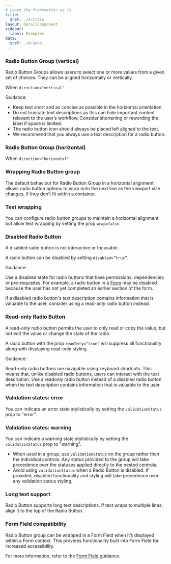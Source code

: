 ```yaml
---
# Leave the frontmatter as is
title:
  $ref: ./#/title
layout: DetailComponent
sidebar:
  label: Examples
data:
  $ref: ./#/data
---
```


<LivePreviewControls>
<LivePreview componentName="radio-button" exampleName="Default">

### Radio Button Group (vertical)

Radio Button Groups allows users to select one or more values from a given set of choices. They can be aligned horizontally or vertically.

When `direction="vertical"`

Guidance:

- Keep text short and as concise as possible in the horizontal orientation.
- Do not truncate text descriptions as this can hide important content relevant to the user’s workflow. Consider shortening or rewording the label if space is limited.
- The radio button icon should always be placed left aligned to the text.
- We recommend that you always use a text description for a radio button.

</LivePreview>

<LivePreview componentName="radio-button" exampleName="Horizontal" >

### Radio Button Group (horizontal)

When `direction="horizontal"`

</LivePreview>

<LivePreview componentName="radio-button" exampleName="Wrap" >

### Wrapping Radio Button group

The default behaviour for Radio Button Group in a horizontal alignment allows radio button options to wrap onto the next line as the viewport size changes, if they don’t fit within a container.

</LivePreview>

<LivePreview componentName="radio-button" exampleName="NoWrap" >

### Text wrapping

You can configure radio button groups to maintain a horizontal alignment but allow text wrapping by setting the prop `wrap=false`.

</LivePreview>

<LivePreview componentName="radio-button" exampleName="Disabled" >

### Disabled Radio Button

A disabled radio button is not interactive or focusable.

A radio button can be disabled by setting `disabled=”true”`.

Guidance:

Use a disabled state for radio buttons that have permissions, dependencies or pre-requisites. For example, a radio button in a [Form](/salt/components/formfield) may be disabled because the user has not yet completed an earlier section of the form.

If a disabled radio button's text description contains information that is valuable to the user, consider using a read-only radio button instead.

</LivePreview>

<LivePreview componentName="radio-button" exampleName="Readonly" >

### Read-only Radio Button

A read-only radio button permits the user to only read or copy the value, but not edit the value or change the state of the radio.

A radio button with the prop `readOnly="true"` will suppress all functionality along with displaying read-only styling.

Guidance:

Read-only radio buttons are navigable using keyboard shortcuts. This means that, unlike disabled radio buttons, users can interact with the text description. Use a readonly radio button instead of a disabled radio button when the text description contains information that is valuable to the user.

</LivePreview>

<LivePreview componentName="radio-button" exampleName="Error">

### Validation states: error

You can indicate an error state stylistically by setting the `validationStatus` prop to "error".

</LivePreview>

<LivePreview componentName="radio-button" exampleName="Warning">

### Validation states: warning

You can indicate a warning state stylistically by setting the `validationStatus` prop to "warning".

- When used in a group, use `validationStatus` on the group rather than the individual controls. Any status provided to the group will take precedence over the statuses applied directly to the nested controls.
- Avoid using `validationStatus` when a Radio Button is disabled. If provided, disabled functionality and styling will take precedence over any validation status styling.

</LivePreview>

<LivePreview componentName="radio-button" exampleName="LongText">

### Long text support

Radio Button supports long text descriptions. If text wraps to multiple lines, align it to the top of the Radio Button.

</LivePreview>

<LivePreview componentName="radio-button" exampleName="WithFormField" >

### Form Field compatibility

Radio Button group can be wrapped in a Form Field when it’s displayed within a Form context. This provides functionality built into Form Field for increased accessibility.

For more information, refer to the [Form Field](https://www.saltdesignsystem.com/salt/patterns/forms) guidance.

</LivePreview>
</LivePreviewControls>
